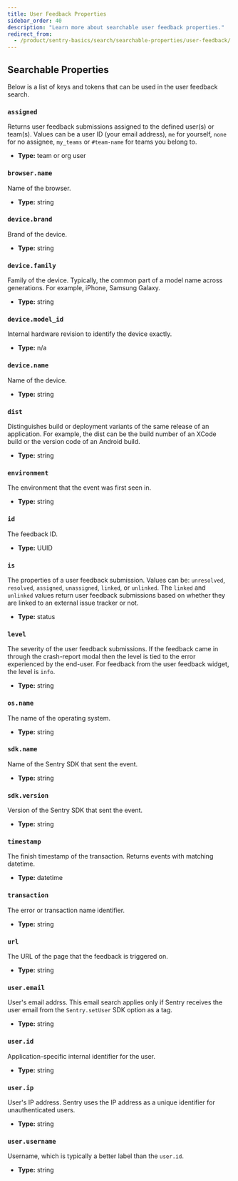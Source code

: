 ```yaml
---
title: User Feedback Properties
sidebar_order: 40
description: "Learn more about searchable user feedback properties."
redirect_from:
  - /product/sentry-basics/search/searchable-properties/user-feedback/
---
```


<Include name="searchable-properties/intro-for-user-feedback.mdx" />

## Searchable Properties

Below is a list of keys and tokens that can be used in the user feedback search.

<DefinitionList>

### `assigned`

Returns user feedback submissions assigned to the defined user(s) or team(s). Values can be a user ID (your email address), `me` for yourself, `none` for no assignee, `my_teams` or `#team-name` for teams you belong to.

- **Type:** team or org user

### `browser.name`

Name of the browser.

- **Type:** string

### `device.brand`

Brand of the device.

- **Type:** string

### `device.family`

Family of the device. Typically, the common part of a model name across generations. For example, iPhone, Samsung Galaxy.

- **Type:** string

### `device.model_id`

Internal hardware revision to identify the device exactly.

- **Type:** n/a

### `device.name`

Name of the device.

- **Type:** string

### `dist`

Distinguishes build or deployment variants of the same release of an application. For example, the dist can be the build number of an XCode build or the version code of an Android build.

- **Type:** string

### `environment`

The environment that the event was first seen in.

- **Type:** string

### `id`

The feedback ID.

- **Type:** UUID

### `is`

The properties of a user feedback submission. Values can be: `unresolved`, `resolved`, `assigned`, `unassigned`, `linked`, or `unlinked`. The `linked` and `unlinked` values return user feedback submissions based on whether they are linked to an external issue tracker or not.

- **Type:** status

### `level`

The severity of the user feedback submissions. If the feedback came in through the crash-report modal then the level is tied to the error experienced by the end-user. For feedback from the user feedback widget, the level is `info`.

- **Type:** string

### `os.name`

The name of the operating system.

- **Type:** string

### `sdk.name`

Name of the Sentry SDK that sent the event.

- **Type:** string

### `sdk.version`

Version of the Sentry SDK that sent the event.

- **Type:** string

### `timestamp`

The finish timestamp of the transaction. Returns events with matching datetime.

- **Type:** datetime

### `transaction`

The error or transaction name identifier.

- **Type:** string

### `url`

The URL of the page that the feedback is triggered on.

- **Type:** string

### `user.email`

User's email addrss. This email search applies only if Sentry receives the user email from the `Sentry.setUser` SDK option as a tag.

- **Type:** string

### `user.id`

Application-specific internal identifier for the user.

- **Type:** string

### `user.ip`

User's IP address. Sentry uses the IP address as a unique identifier for unauthenticated users.

- **Type:** string

### `user.username`

Username, which is typically a better label than the `user.id`.

- **Type:** string

</DefinitionList>
